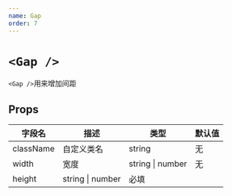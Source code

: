 ```yaml
---
name: Gap
order: 7
---
```


# `<Gap />`

`<Gap />`用来增加间距

## Props

| 字段名    | 描述             | 类型             | 默认值 |
| --------- | ---------------- | ---------------- | ------ |
| className | 自定义类名       | string           | 无     |
| width     | 宽度             | string \| number | 无     |
| height    | string \| number | 必填             |        |

